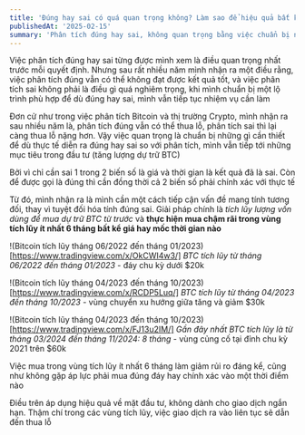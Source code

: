 ```yaml
---
title: 'Đúng hay sai có quá quan trọng không? Làm sao để hiệu quả bất kể đúng hay sai?!'
publishedAt: '2025-02-15'
summary: 'Phân tích đúng hay sai, không quan trọng bằng việc chuẩn bị những hành động phù hợp bất kể phân tích của mình đúng hay sai'
---
```


Việc phân tích đúng hay sai từng được mình xem là điều quan trọng nhất trước mỗi quyết định. Nhưng sau rất nhiều năm mình 
nhận ra một điều rằng, việc phân tích đúng vẫn có thể không đạt được kết quả tốt, và việc phân tích sai
không phải là điều gì quá nghiêm trọng, khi mình chuẩn bị một lộ trình phù hợp để dù đúng hay sai, mình vẫn
tiếp tục nhiệm vụ cần làm

Đơn cử như trong việc phân tích Bitcoin và thị trường Crypto, mình nhận ra sau nhiều năm là, phân tích 
đúng vẫn có thể thua lỗ, phân tích sai thì lại càng thua lỗ nặng hơn. Vậy việc quan trọng là chuẩn bị những 
gì cần thiết để dù thực tế diễn ra đúng hay sai so với phân tích, mình vẫn tiếp tới những mục tiêu trong
đầu tư (tăng lượng dự trữ BTC) 

Bởi vì chỉ cần sai 1 trong 2 biến số là giá và thời gian là kết quả đã là sai. Còn để được gọi là đúng thì cần 
đồng thời cả 2 biến số phải chính xác với thực tế

Từ đó, mình nhận ra là mình cần một cách tiếp cận vấn đề mang tính tương đối, thay vì tuyệt đối hóa tính đúng sai.
Giải pháp chính là *tích lũy lượng vốn dùng để mua dự trữ BTC từ trước* và **thực hiện mua chậm rãi trong vùng tích lũy 
ít nhất 6 tháng bất kể giá hay mốc thời gian nào**

!(Bitcoin tích lũy tháng 06/2022 đến tháng 01/2023)[https://www.tradingview.com/x/OkCWI4w3/]
*BTC tích lũy từ tháng 06/2022 đến tháng 01/2023* - đáy chu kỳ dưới $20k

!(Bitcoin tích lũy tháng 04/2023 đến tháng 10/2023)[https://www.tradingview.com/x/RCDP5Luq/]
*BTC tích lũy từ tháng 04/2023 đến tháng 10/2023* - vùng chuyển xu hướng giữa tăng và giảm $30k

!(Bitcoin tích lũy tháng 04/2023 đến tháng 10/2023)[https://www.tradingview.com/x/FJ13u2IM/]
*Gần đây nhất BTC tích lũy là từ tháng 03/2024 đến tháng 11/2024: 8 tháng* - vùng củng cố tại đỉnh chu kỳ 2021 trên $60k

Việc mua trong vùng tích lũy ít nhất 6 tháng làm giảm rủi ro đáng kể, cũng như không gặp áp lực phải mua đúng đáy
hay chính xác vào một thời điểm nào

Điều trên áp dụng hiệu quả về mặt đầu tư, không dành cho giao dịch ngắn hạn. Thậm chí trong các vùng tích lũy, việc
giao dịch ra vào liên tục sẽ dẫn đến thua lỗ
